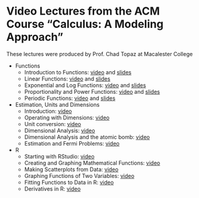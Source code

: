 Video Lectures from the ACM Course "Calculus: A Modeling Approach"
========================================================

These lectures were produced by Prof. Chad Topaz at Macalester College

* Functions
    * Introduction to Functions: [video](http://www.youtube.com/watch?feature=player_embedded&v=ftjAT_yM2Ck) and [slides](introduction_to_functions.pdf)
    * Linear Functions: [video](http://www.youtube.com/watch?feature=player_embedded&v=MnMwmUrJdgM) and [slides](linear_functions.pdf)
    * Exponential and Log Functions: [video](http://www.youtube.com/watch?feature=player_embedded&v=GWIt3tpvLWE) and [slides]()
    * Proportionality and Power Functions: [video](http://www.youtube.com/watch?feature=player_embedded&v=l18MPjshTIA) and [slides]()
    * Periodic Functions: [video](http://www.youtube.com/watch?feature=player_embedded&v=YmZT7Brnqdw) and [slides]()
* Estimation, Units and Dimensions
    * Introduction: [video](http://www.youtube.com/watch?feature=player_embedded&v=byj7Mm0OGZk#at=86)
    * Operating with Dimensions: [video](http://www.youtube.com/watch?feature=player_embedded&v=m9PYQARhPMg)
    * Unit conversion: [video](http://www.youtube.com/watch?feature=player_embedded&v=ab8V8_I3Qk0)
    * Dimensional Analysis: [video](http://www.youtube.com/watch?feature=player_embedded&v=x5WMbd2D4Lo)
    * Dimensional Analysis and the atomic bomb: [video](http://www.youtube.com/watch?feature=player_embedded&v=L1Ih92nwHKQ)
    * Estimation and Fermi Problems: [video](http://www.youtube.com/watch?feature=player_embedded&v=htmH7GlRwgY)
* R
    * Starting with RStudio: [video](http://www.youtube.com/watch?feature=player_embedded&v=5j7iapJo8oQ)
    * Creating and Graphing Mathematical Functions: [video](http://www.youtube.com/watch?feature=player_embedded&v=qbovp1rvD_s)
    * Making Scatterplots from Data: [video](http://www.youtube.com/watch?feature=player_embedded&v=PzKmUVj2-sg)
    * Graphing Functions of Two Variables: [video](http://www.youtube.com/watch?feature=player_embedded&v=lHaM105F5WU)
    * Fitting Functions to Data in R: [video](http://www.youtube.com/watch?feature=player_embedded&v=djZqEw8bm7o)
    * Derivatives in R: [video](http://www.youtube.com/watch?feature=player_embedded&v=Y4pneP-Ixx8)